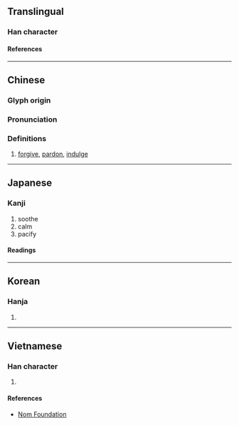 {{character info/new}}
==Translingual==

===Han character===
{{Han char|rn=40|rad=宀|as=06|sn=9|four=30227|canj=JKB|ids=⿱宀有}}

====References====
{{Han ref|kx=0285.030|dkj=07137|dj=0563.050|hdz=20925.010|uh=5BA5}}

----

==Chinese==
{{zh-forms}}

===Glyph origin===
{{Han etym}}

===Pronunciation===
{{zh-pron
|m=yòu
|c=jau6
|mn=iū
|mc=y
|oc=y
|ma=
|cat=v
}}

===Definitions===
{{zh-hanzi}}

# [[forgive]], [[pardon]], [[indulge]]

----

==Japanese==

===Kanji===
{{ja-kanji|grade=|rs=宀06}}

# soothe
# calm
# pacify

====Readings====
{{ja-readings
|on=ゆう
|kun=ゆるす, なだめる
}}

----

==Korean==

===Hanja===
{{ko-hanja|유}}

# {{rfdef|ko|sort=宀06}}

----

==Vietnamese==

===Han character===
{{vi-readings|rs=宀06|reading=hựu}}

# {{rfdef|vi|sort=宀06}}

====References====
* [http://nomfoundation.org/common/nom_details.php?codepoint=5ba5 Nom Foundation]